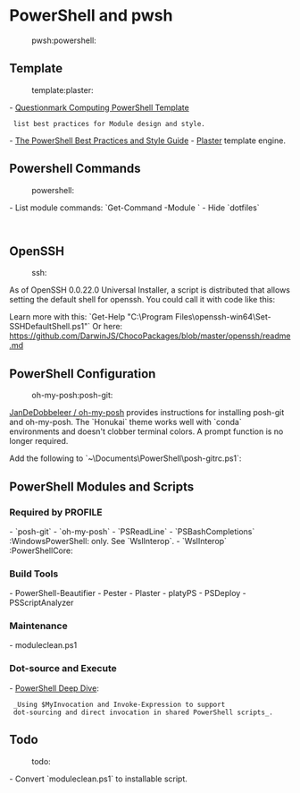 = PowerShell and pwsh =
:pwsh:powershell:

== Template ==
:template:plaster:

- [[https://github.com/questionmark/PowerShellTemplate|Questionmark Computing PowerShell Template]]
  list best practices for Module design and style.
- [[https://poshcode.gitbooks.io/powershell-practice-and-style/|The PowerShell Best Practices and Style Guide]]
- [[https://github.com/powershell/Plaster/|Plaster]] template engine.

== Powershell Commands ==
:powershell:

- List module commands: `Get-Command -Module <ModuleName>`
- Hide `dotfiles`

  {{{ powershell
  Get-ChildItem "$env:USERPROFILE" | # -recurse -force |
      Where-Object {$_.name -like ".*" -and $_.attributes -match 'Hidden' -eq $false} |
      Set-ItemProperty -name Attributes -value ([System.IO.FileAttributes]::Hidden)
  }}}

== OpenSSH ==
:ssh:

As of OpenSSH 0.0.22.0 Universal Installer, a script is distributed that allows
setting the default shell for openssh. You could call it with code like this:

{{{ powershell
    If (Test-Path "C:\Program Files\openssh-win64\Set-SSHDefaultShell.ps1")
      {& "C:\Program Files\openssh-win64\Set-SSHDefaultShell.ps1" [PARAMETERS]}
}}}

Learn more with this: `Get-Help "C:\Program Files\openssh-win64\Set-SSHDefaultShell.ps1"`
Or here: https://github.com/DarwinJS/ChocoPackages/blob/master/openssh/readme.md

== PowerShell Configuration ==
:oh-my-posh:posh-git:

[[https://github.com/JanDeDobbeleer/oh-my-posh|JanDeDobbeleer / oh-my-posh]]
provides instructions for installing posh-git and oh-my-posh. The `Honukai` theme
works well with `conda` environments and doesn't clobber terminal colors. A
prompt function is no longer required.

Add the following to `~\Documents\PowerShell\posh-gitrc.ps1`:

{{{ powershell
Import-Module posh-git
Import-Module oh-my-posh
Set-Theme Honukai
}}}

== PowerShell Modules and Scripts ==

=== Required by PROFILE ===

- `posh-git`
- `oh-my-posh`
- `PSReadLine`
- `PSBashCompletions` :WindowsPowerShell: only. See `WslInterop`.
- `WslInterop` :PowerShellCore:

=== Build Tools ===

- PowerShell-Beautifier
- Pester
- Plaster
- platyPS
- PSDeploy
- PSScriptAnalyzer

=== Maintenance ===

- moduleclean.ps1

=== Dot-source and Execute ===

- [[https://poshoholic.com/2008/03/18/powershell-deep-dive-using-myinvocation-and-invoke-expression-to-support-dot-sourcing-and-direct-invocation-in-shared-powershell-scripts/|PowerShell Deep Dive]]:
  _Using $MyInvocation and Invoke-Expression to support
  dot-sourcing and direct invocation in shared PowerShell scripts_.

== Todo ==
:todo:

- Convert `moduleclean.ps1` to installable script.

